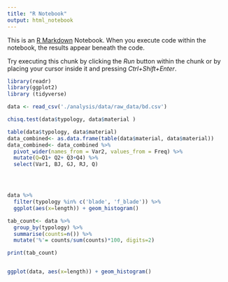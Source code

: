 ```yaml
---
title: "R Notebook"
output: html_notebook
---
```


This is an [R Markdown](http://rmarkdown.rstudio.com) Notebook. When you execute code within the notebook, the results appear beneath the code. 

Try executing this chunk by clicking the *Run* button within the chunk or by placing your cursor inside it and pressing *Ctrl+Shift+Enter*. 



```r
library(readr)
library(ggplot2)
library (tidyverse)

data <- read_csv('./analysis/data/raw_data/bd.csv')

chisq.test(data$typology, data$material )

table(data$typology, data$material)
data_combined<- as.data.frame(table(data$material, data$material))
data_combined<- data_combined %>% 
  pivot_wider(names_from = Var2, values_from = Freq) %>% 
  mutate(Q=Q1+ Q2+ Q3+Q4) %>% 
  select(Var1, BJ, GJ, RJ, Q)




data %>% 
  filter(typology %in% c('blade', 'f_blade')) %>% 
  ggplot(aes(x=length)) + geom_histogram()

tab_count<- data %>% 
  group_by(typology) %>% 
  summarise(counts=n()) %>% 
  mutate('%'= counts/sum(counts)*100, digits=2)

print(tab_count)


ggplot(data, aes(x=length)) + geom_histogram()


```



















